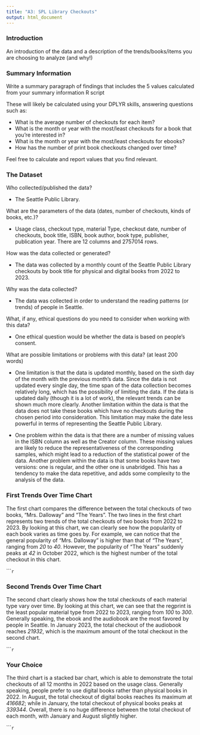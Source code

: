 ```yaml
---
title: "A3: SPL Library Checkouts"
output: html_document
---
```


### Introduction

An introduction of the data and a description of the trends/books/items you are choosing to analyze (and why!)

### Summary Information

Write a summary paragraph of findings that includes the 5 values calculated from your summary information R script

These will likely be calculated using your DPLYR skills, answering questions such as:

- What is the average number of checkouts for each item?
- What is the month or year with the most/least checkouts for a book that you're interested in?
- What is the month or year with the most/least checkouts for ebooks?
- How has the number of print book checkouts changed over time?

Feel free to calculate and report values that you find relevant.

### The Dataset

Who collected/published the data?

* The Seattle Public Library.

What are the parameters of the data (dates, number of checkouts, kinds of books, etc.)?

* Usage class, checkout type, material Type, checkout date, number of checkouts, book title,
ISBN, book author, book type, publisher, publication year.
There are 12 columns and 2757014 rows.
  
How was the data collected or generated?

* The data was collected by a monthly count of the Seattle Public Library checkouts by book title for physical and digital books from 2022 to 2023.

Why was the data collected?

* The data was collected in order to understand the reading patterns (or trends) of people in Seattle.

What, if any, ethical questions do you need to consider when working with this data? 

* One ethical question would be whether the data is based on people's consent.

What are possible limitations or problems with this data?   (at least 200 words)

* One limitation is that the data is updated monthly, based on the sixth day of the month   with the previous month's data. Since the data is not updated every single day, the time     span of the data collection becomes relatively long, which has the possibility of limiting   the data. If the data is updated daily (though it is a lot of work), the relevant trends     can be shown much more clearly. Another limitation within the data is that the data does not take these books which have no checkouts during the chosen period into consideration. This limitation may make the date less powerful in terms of representing the Seattle Public Library.   

* One problem within the data is that there are a number of missing values in the ISBN column as well as the Creator column. These missing values are likely to reduce the representativeness of the corresponding samples, which might lead to a reduction of the statistical power of the data. Another problem within the data is that some books have two versions: one is regular, and the other one is unabridged. This has a tendency to make the data repetitive, and adds some complexity to the analysis of the data.  

### First Trends Over Time Chart

The first chart compares the difference between the total checkouts of two books, "Mrs. Dalloway" and "The Years". The two lines in the first chart represents two trends of the total checkouts of two books from 2022 to 2023. By looking at this chart, we can clearly see how the popularity of each book varies as time goes by. For example, we can notice that the general popularity of "Mrs. Dalloway" is higher than that of "The Years", ranging from *20* to *40*. However, the popularity of "The Years" suddenly peaks at *42* in October 2022, which is the highest number of the total checkout in this chart. 

``````r
```

### Second Trends Over Time Chart

The second chart clearly shows how the total checkouts of each material type vary over time. By looking at this chart, we can see that the regprint is the least popular material type from 2022 to 2023, ranging from *100* to *300*. Generally speaking, the ebook and the audiobook are the most favored by people in Seattle. In January 2023, the total checkout of the audiobook reaches *21932*, which is the maximum amount of the total checkout in the second chart. 

``````r
```

### Your Choice

The third chart is a stacked bar chart, which is able to demonstrate the total checkouts of all 12 months in 2022 based on the usage class. Generally speaking, people prefer to use digital books rather than physical books in 2022. In August, the total checkout of digital books reaches its maximum at *416682*; while in January, the total checkout of physical books peaks at *339344*. Overall, there is no huge difference between the total checkout of each month, with January and August slightly higher. 

``````r
```


